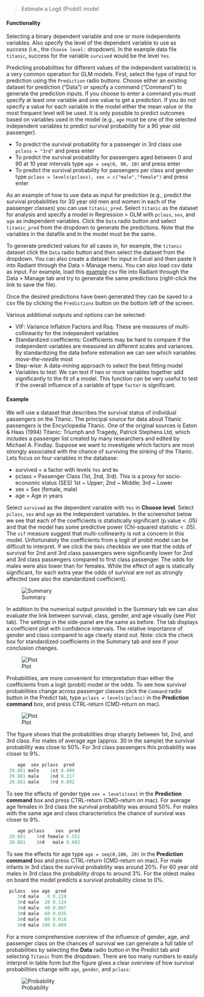 > Estimate a Logit (Probit) model

#### Functionality

Selecting a binary dependent variable and one or more independents variables. Also specify the level of the dependent variable to use as _success_ (i.e., the `Choose level:` dropdown). In the example data file `titanic`, success for the variable `survived` would be the level `Yes`.

Predicting probabilities for different values of the independent variable(s) is a very common operation for GLM models. First, select the type of input for prediction using the `Prediction` radio buttons. Choose either an existing dataset for prediction ("Data") or specify a command ("Command") to generate the prediction inputs. If you choose to enter a command you must specify at least one variable and one value to get a prediction. If you do not specify a value for each variable in the model either the mean value or the most frequent level will be used. It is only possible to predict outcomes based on variables used in the model (e.g., `age` must be one of the selected independent variables to predict survival probability for a 90 year old passenger).

* To predict the survival probability for a passenger in 3rd class use `pclass = "3rd"` and press enter
* To predict the survival probability for passengers aged between 0 and 90 at 10 year intervals type `age = seq(0, 90, 10)` and press enter
* To predict the survival probability for passengers per class and gender type `pclass = levels(pclass), sex = c("male","female")` and press enter

As an example of how to use data as input for prediction (e.g., predict the survival probabilities for 30 year old men and women in each of the passenger classes) you can use `titanic_pred`. Select `titanic` as the dataset for analysis and specify a model in Regression > GLM with `pclass`, `sex`, and `age` as independent variables. Click the `Data` radio button and select `titanic_pred` from the dropdown to generate the predictions. Note that the variables in the datafile and in the model must be the same.

To generate predicted values for all cases in, for example, the `titanic` dataset click the `Data` radio button and then select the dataset from the dropdown. You can also create a dataset for input in Excel and then paste it into Radiant through the Data > Manage menu. You can also load csv data as input. For example, load this <a href="https://raw.githubusercontent.com/vnijs/radiant/master/inst/examples/glm_pred.csv" target="_blank">example</a> csv file into Radiant through the Data > Manage tab and try to generate the same predictions (right-click the link to save the file).

Once the desired predictions have been generated they can be saved to a csv file by clicking the `Predictions` button on the bottom left of the screen.

Various additional outputs and options can be selected:

* VIF: Variance Inflation Factors and Rsq. These are measures of multi-collinearity for the independent variables
* Standardized coefficients: Coefficients may be hard to compare if the independent variables are measured on different scales and variances. By standardizing the data before estimation we can see which variables _move-the-needle_ most
* Step-wise: A data-mining approach to select the best fitting model
* Variables to test: We can test if two or more variables together add significantly to the fit of a model. This function can be very useful to test if the overall influence of a variable of type `factor` is significant.

#### Example

We will use a dataset that describes the survival status of individual passengers on the Titanic. The principal source for data about Titanic passengers is the Encyclopedia Titanic. One of the original sources is Eaton & Haas (1994) Titanic: Triumph and Tragedy, Patrick Stephens Ltd, which includes a passenger list created by many researchers and edited by Michael A. Findlay. Suppose we want to investigate which factors are most strongly associated with the chance of surviving the sinking of the Titanic. Lets focus on four variables in the database:

- survived = a factor with levels `Yes` and `No`
- pclass = Passenger Class (1st, 2nd, 3rd). This is a proxy for socio-economic status (SES) 1st ~ Upper; 2nd ~ Middle; 3rd ~ Lower
- sex = Sex (female, male)
- age = Age in years

Select `survived` as the dependent variable with `Yes` in **Choose level**. Select `pclass`, `sex` and `age` as the independent variables. In the screenshot below we see that each of the coefficients is statistically significant (p.value < .05) and that the model has some predictive power (Chi-squared statistic < .05). The `vif` measure suggest that multi-collinearity is not a concern in this model. Unfortunately the coefficients from a logit of probit model can be difficult to interpret. If we click the `Odds` checkbox we see that the odds of survival for 2nd and 3rd class passengers were significantly lower for 2nd and 3rd class passengers compared to first class passenger. The odds for males were also lower than for females. While the effect of age is statically significant, for each extra year the odds of survival are not as strongly affected (see also the standardized coefficient).

![Summary](http://vnijs.github.io/radiant/quant/figures_quant/glm_reg_summary.png)

In addition to the numerical output provided in the Summary tab we can also evaluate the link between survival, class, gender, and age visually (see Plot tab). The settings in the side-panel are the same as before. The tab displays a coefficient plot with confidence intervals. The relative importance of gender and class compared to age clearly stand out. Note: click the check box for standardized coefficients in the Summary tab and see if your conclusion changes.

![Plot](http://vnijs.github.io/radiant/quant/figures_quant/glm_reg_plot.png)

Probabilities, are more convenient for interpretation than either the coefficients from a logit (probit) model or the odds. To see how survival probabilities change across passenger classes click the `Command` radio button in the Predict tab, type `pclass = levels(pclass)` in the **Prediction command** box, and press CTRL-return (CMD-return on mac).

![Plot](http://vnijs.github.io/radiant/quant/figures_quant/glm_reg_predict.png)

The figure shows that the probabilities drop sharply between 1st, 2nd, and 3rd class. For males of average age (approx. 30 in the sample) the survival probability was close to 50%. For 3rd class passengers this probability was closer to 9%.

```r
    age  sex pclass  pred
 29.881 male    1st 0.499
 29.881 male    2nd 0.217
 29.881 male    3rd 0.092
```

To see the effects of gender type `sex = levels(sex)` in the **Prediction command** box and press CTRL-return (CMD-return on mac). For average age females in 3rd class the survival probability was around 50%. For males with the same age and class characteristics the chance of survival was closer to 9%.

```r
    age pclass    sex  pred
 29.881    3rd female 0.551
 29.881    3rd   male 0.092
```

To see the effects for age type `age = seq(0,100, 20)` in the **Prediction command** box and press CTRL-return (CMD-return on mac). For male infants in 3rd class the survival probability was around 20%. For 60 year old males in 3rd class the probability drops to around 3%. For the oldest males on board the model predicts a survival probability close to 0%.

```r
 pclass  sex age  pred
    3rd male   0 0.220
    3rd male  20 0.124
    3rd male  40 0.067
    3rd male  60 0.035
    3rd male  80 0.018
    3rd male 100 0.009
```

For a more comprehensive overview of the influence of gender, age, and passenger class on the chances of survival we can generate a full table of probabilities by selecting the **Data** radio button in the Predict tab and selecting `Titanic` from the dropdown. There are too many numbers to easily interpret in table form but the figure gives a clear overview of how survival probabilities change with `age`, `gender`, and `pclass`:

![Probability](http://vnijs.github.io/radiant/quant/figures_quant/glm_reg_predict_data.png)


